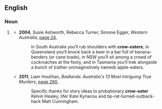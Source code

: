 {{also|croweater|crow eater}}
==English==

===Noun===
{{en-noun}}

# {{lb|en|Australia}} {{alternative form of|croweater|lang=en}}
#* '''2004''', Susie Ashworth, Rebecca Turner, Simone Egger, ''Western Australia'', [http://books.google.com.au/books?id=QHsF6Jh7DrIC&pg=PA24&dq=%22crow+eaters%22+-intitle:%22%22+-inauthor:%22%22&hl=en&sa=X&ei=fr00T8zUIOmZiQeeop2TAg&ved=0CE4Q6AEwBTgo#v=onepage&q=%22crow%20eaters%22%20-intitle%3A%22%22%20-inauthor%3A%22%22&f=false page 24],
#*: In South Australia you′ll rub shoulders with '''crow-eaters''', in Queensland you′ll knock back a beer in a bar full of banana-benders (or cane toads), in NSW you′ll sit among a crowd of cockroaches at the footy, and in Tasmania you′ll trek alongside a bunch of (rather unimaginstively named) apple-eaters.
#* '''2011''', Liam Houlihan, ''Badlands: Australia's 13 Most Intriguing True Murders'', [http://books.google.com.au/books?id=X1bdtKx-o_kC&pg=PA260&dq=%22crow+eater%22|%22crow+eaters%22+-intitle:%22%22+-inauthor:%22%22&hl=en&sa=X&ei=Tbw0T5a_Cs3HmQX22un-AQ&redir_esc=y#v=onepage&q=%22crow%20eater%22|%22crow%20eaters%22%20-intitle%3A%22%22%20-inauthor%3A%22%22&f=false page 260],
#*: Specific thanks for story ideas to probationary '''crow-eater''' Kelvin Healey, lifer Kate Kyriacou and tip-rat-turned-outback-hack Matt Cunningham.